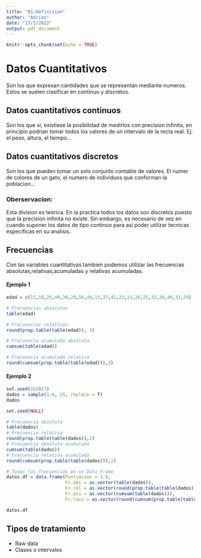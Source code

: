 ```yaml
---
title: "01-Definicion"
author: "Adrian"
date: "17/1/2022"
output: pdf_document
---
```


```r
knitr::opts_chunk$set(echo = TRUE)
```

# Datos Cuantitativos
Son los que expresan cantidades que se representan mediante numeros. Estos se suelen clasificar en continuo y discretos.

## Datos cuantitativos continuos
Son los que si, existiese la posibilidad de medirlos con precision infinita, en principio podrian tomar todos los valores de un intervalo de la recta real.
Ej: el peso, altura, el tiempo...

## Datos cuantitativos discretos
Son los que pueden tomar un solo conjunto contable de valores. El numer de colores de un gato, el numero de individuos que conforman la poblacion...

### Oberservacion:
Esta division es teorica. En la practica todos los datos son discretos puesto que la precision infinita no existe. Sin embargo, es necesario de vez en cuando suponer los datos de tipo continuo para asi poder utilizar tecnicas especificas en su analisis.

## Frecuencias
Con las variables cuantitativas tambien podemos utilizar las frecuencias absolutas,relativas,acumuladas y relativas acumuladas.

#### Ejemplo 1
```r
edad = c(15,18,25,40,30,29,56,40,13,27,42,23,11,26,25,32,30,40,33,29)

# Frecuencias absolutas
table(edad)

# Frecuencias relativas
round(prop.table(table(edad)), 3)

# Frecuencia acumulada absoluta
cumsum(table(edad))

# Frecuencia acumulada relativa
round(cumsum(prop.table(table(edad))),3)
```

#### Ejemplo 2
```r
set.seed(162017)
dados = sample(1:6, 25, replace = T)
dados

set.seed(NULL)

# Frecuencia absoluta
table(dados)
# Frecuencia relativa
round(prop.table(table(dados)),2)
# Frecuencia absoluta acumulada
cumsum(table(dados))
# Frecuencia relativa acumulada
round(cumsum(prop.table(table(dados))),2)

# Todas las frecuencias en un Data Frame
datos.df = data.frame(Puntuacion = 1:6,
                      Fr.abs = as.vector(table(dados)),
                      Fr.rel = as.vector(round(prop.table(table(dados)),2)),
                      Fr.acu = as.vector(cumsum(table(dados))),
                      Fr.racu = as.vector(round(cumsum(prop.table(table(dados))),2)))

datos.df
```


## Tipos de tratamiento
- Raw data
- Clases o intervalos